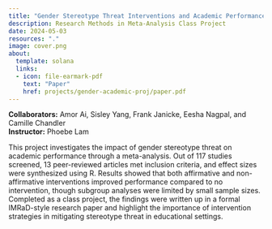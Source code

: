 ```yaml
---
title: "Gender Stereotype Threat Interventions and Academic Performance"
description: Research Methods in Meta-Analysis Class Project
date: 2024-05-03
resources: "."
image: cover.png
about: 
  template: solana
  links: 
  - icon: file-earmark-pdf
    text: "Paper"
    href: projects/gender-academic-proj/paper.pdf
---
```


**Collaborators:** Amor Ai, Sisley Yang, Frank Janicke, Eesha Nagpal, and Camille Chandler\
**Instructor:** Phoebe Lam

This project investigates the impact of gender stereotype threat on academic performance through a meta-analysis. Out of 117 studies screened, 13 peer-reviewed articles met inclusion criteria, and effect sizes were synthesized using R. Results showed that both affirmative and non-affirmative interventions improved performance compared to no intervention, though subgroup analyses were limited by small sample sizes. Completed as a class project, the findings were written up in a formal IMRaD-style research paper and highlight the importance of intervention strategies in mitigating stereotype threat in educational settings.
